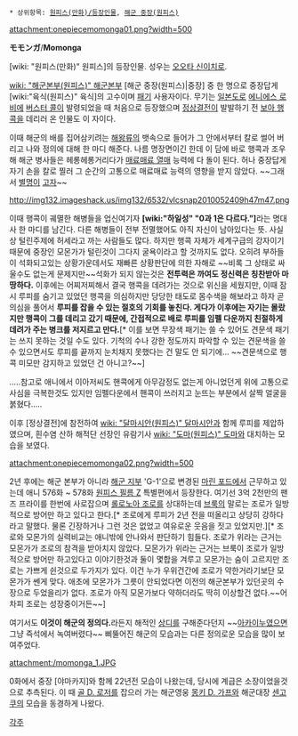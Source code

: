  * 상위항목: [[원피스(만화)/등장인물]], [[해군 중장(원피스)]]

attachment:onepiecemomonga01.png?width=500

'''モモンガ'''/'''Momonga'''

[wiki: "원피스(만화)" 원피스]의 등장인물. 성우는 [[오오타 신이치로]]. 
 
[[wiki: "해군본부(원피스)" 해군본부]] [해군 중장(원피스)|중장] 중 한 명으로 중장답게 [wiki:"육식(원피스)" 육식]의 고수이며 [[패기]] 사용자이다. 무기는 [[일본도]]로 [[에니에스 로비]]에 [[버스터 콜]]이 발령되었을 때 처음으로 등장했으며 [[정상결전]]이 발발하기 전 [[보아 행콕]]을 데리러 온 인물도 이 자이다.

이때 해군의 배를 집어삼키려는 [[해왕류]]의 뱃속으로 들어가 그 안에서부터 칼로 썰어 버리고 나와 정의에 대해 한 마디 해준다. 나름 명장면이긴 한데 이 담에 바로 행콕과 조우해 해군 병사들은 헤롱헤롱거리다가 [[매료매료 열매]] 능력에 다 돌이 된다. 허나 중장답게 자기 손을 칼로 찔러 그 순간의 고통으로 매료매료 능력의 영향을 받지 않았다. ~~그래서 [[별명]]이 [[고자]]~~ 

http://img132.imageshack.us/img132/6532/vlcsnap2010052409h47m47.png

이때 행콕이 궤멸한 해병들을 업신여기자 '''[wiki:"하일성" "0과 1은 다르다."]'''라는 명대사 한 마디를 남긴다. 다른 해병들이 전부 전멸했어도 아직 자신이 남아있다는 뜻. 사실상 털린주제에 허세라고 까는 사람들도 많다. 하지만 행콕 자체가 세계구급의 강자이기 때문에 중장인 모몬가가 털린것이 그다지 굴욕이라고 할 것까지도 없다. 오히려 부하들이 석화되고있는 상황가운데서도 재빠른 상황판단에 의한 자해로 ~~비록 그 상태로 싸울수도 없는게 문제지만~~석화가 되지 않는것은 '''전투력은 까여도 정신력은 칭찬받아 마땅하다.''' 이후에는 어찌저찌해서 결국 행콕을 데려가는 것으로 위신을 세웠지만, 이때 잠시 루피를 숨기고 있었던 행콕을 의심하지만 당당한 태도로 몸수색을 해보라고 하자 곧 의심을 풀어서 '''루피를 잡을 수 있는 절호의 기회를 놓친다. 게다가 이후에는 자기는 몰랐지만 행콕이 그를 데리고 갔기 때문에, 간접적으로 배로 루피를 임펠 다운까지 친절하게 데려가 주는 병크를 저지르고 만다.'''[* 이를 보면 무장색 패기는 쓸 수 있어도 견문색 패기는 쓰지 못하는 것일 수도 있다. 기척의 수나 강한 정도까지 파악할 수 있는 견문색을 쓸 수 있으면서도 루피를 끝까지 눈치채지 못했다는 건 말도 안 되기에... ~~견문색으로 행콕 미모만 감지하고 있었던 건 아니고?~~]

.....참고로 애니에서 이아저씨도 핸콕에게 아무감정도 없는게 아니었던게 위에 고통으로 사심을 극복한것도 있지만 임펠다운에서 핸콕이 쓰러지고 눈뜨는 부분에서 살짝 얼굴을 붉혔다.....

이후 [정상결전]에 참전하여 [[wiki: "달마시안(원피스)" 달마시안]]과 함께 루피를 제압하였으며, 흰수염 산하 해적단 선장인 유람기사 [[wiki: "도마(원피스)" 도마]]와 대치하는 모습을 보였다.

attachment:onepiecemomonga02.png?width=500

2년 후에는 해군 본부가 아니라 [[해군 지부]] 'G-1'으로 변경된 [[마린 포드]]에서 근무하고 있는데 애니 576화 ~ 578화 [[원피스 필름 Z]] 특별편에서 등장한다. 여기선 3억 2천만의 팬즈 프라이를 한번에 사로잡으며 [[롤로노아 조로]]를 상대하는데 [[브룩]]의 말로는 조로가 일방적으로 방어만 하고 있다고 한다.[* 조로에게 루피가 2년 전을 떠올리고 상당히 강하다라고 말했다. 물론 긴장하거나 그런 것은 없었고 여유로운 웃음을 짓고 있었지만.][* 조로와 모몬가의 실력비교는 애니밖에 안나와서 판단하기 힘들다. 조로가 위라는 근거는 모몬가가 조로의 참격을 받아치지 않았다. 모몬가가 위라는 근거는 브룩이 조로가 일방적으로 방어만 하고있다고 이야기한것과 둘이 몇합을 겨루고 모몬가는 숨이 고르지만 조로는 가쁘게 쉰것으로 두가지가 있다. 이건 누가 우위건간에 조로가 약한거라기보단 모몬가가 쎈게 맞다. 애초에 모몬가가 그릇이 안되었다면 이전의 해군본부가 있던곳의 수장으로 두었을리가 없다. 조로가 아직 모몬가보다 약하더라도 딱히 이상할건 없다.~~어차피 조로는 성장중이거든~~]

여기서도 '''이것이 해군의 정의다.'''라든지 해적인 [[상디]]를 구해준다던지 ~~[[아카이누]]였으면 그냥 즉석에서 녹여버렸다~~ 삐뚤어진 해군의 모습과는 다른 정의로운 모습을 많이 보여주었다.

attachment:/momonga_1.JPG

0화에서 중장 [야마카지]와 함께 22년전 모습이 나왔는데, 당시에 계급은 소장이었을것으로 추측된다. 이 때 [[골 D. 로저]]를 잡으러 가는 해군영웅 [[몽키 D. 가프]]와 해군대장 [[센고쿠]]의 모습을 동경하게 나왔다.

[[각주]]
